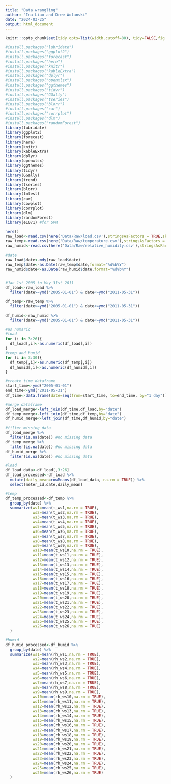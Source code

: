 ```yaml
---
title: "Data wrangling"
author: "Ina Liao and Drew Wolanski"
date: "2024-03-25"
output: html_document
---
```


```r
knitr:::opts_chunk$set(tidy.opts=list(width.cutoff=80), tidy=FALSE,fig.align = "center", dev = "cairo_pdf", fig.pos = "H")
```

```r
#install.packages("lubridate")
#install.packages("ggplot2")
#install.packages("forecast")
#install.packages("here")
#install.packages("knitr")
#install.packages("kableExtra")
#install.packages("dplyr")
#install.packages("openxlsx")
#install.packages("ggthemes")
#install.packages("tidyr")
#install.packages("GGally")
#install.packages("tseries")
#install.packages("blorr")
#install.packages("car")
#install.packages("corrplot")
#install.packages("dlm")
#install.packages("randomForest")
library(lubridate)
library(ggplot2)
library(forecast) 
library(here)
library(knitr)
library(kableExtra)
library(dplyr)
library(openxlsx)
library(ggthemes)
library(tidyr)
library(GGally)
library(trend)
library(tseries)
library(blorr)   
library(lmtest) 
library(car)
library(cowplot)
library(corrplot)
library(dlm)
library(randomForest)
library(e1071) #for SVM
```

```r
here()
raw_load<-read.csv(here('Data/Raw/load.csv'),stringsAsFactors = TRUE,skip=0,header=TRUE)
raw_temp<-read.csv(here('Data/Raw/temperature.csv'),stringsAsFactors = TRUE,skip=0,header=TRUE)
raw_humid<-read.csv(here('Data/Raw/relative_humidity.csv'),stringsAsFactors = TRUE,skip=0,header=TRUE)
```

```r
#date
raw_load$date<-mdy(raw_load$date)
raw_temp$date<-as.Date(raw_temp$date,format="%d%b%Y")
raw_humid$date<-as.Date(raw_humid$date,format="%d%b%Y")


#Jan 1st 2005 to May 31st 2011
df_load<-raw_load %>%
  filter(date>=ymd("2005-01-01") & date<=ymd("2011-05-31"))

df_temp<-raw_temp %>%
  filter(date>=ymd("2005-01-01") & date<=ymd("2011-05-31"))

df_humid<-raw_humid %>%
  filter(date>=ymd("2005-01-01") & date<=ymd("2011-05-31"))

#as numaric
#load
for (i in 3:26){
  df_load[,i]<-as.numeric(df_load[,i])
}
#temp and humid
for (i in 3:30){
  df_temp[,i]<-as.numeric(df_temp[,i])
  df_humid[,i]<-as.numeric(df_humid[,i])
}
```

```r
#create time dataframe
start_time<-ymd("2005-01-01")
end_time<-ymd("2011-05-31")
df_time<-data.frame(date=seq(from=start_time, to=end_time, by="1 day"))

#merge dataframe
df_load_merge<-left_join(df_time,df_load,by="date")
df_temp_merge<-left_join(df_time,df_temp,by="date")
df_humid_merge<-left_join(df_time,df_humid,by="date")

#filter missing data
df_load_merge %>%
  filter(is.na(date)) #no missing data
df_temp_merge %>%
  filter(is.na(date)) #no missing data
df_humid_merge %>%
  filter(is.na(date)) #no missing data
```

```r
#load
df_load_data<-df_load[,3:26]
df_load_processed<-df_load %>%
  mutate(daily_mean=rowMeans(df_load_data, na.rm = TRUE)) %>%
  select(meter_id,date,daily_mean)

#temp
df_temp_processed<-df_temp %>%
  group_by(date) %>%
  summarize(ws1=mean(t_ws1,na.rm = TRUE),
            ws2=mean(t_ws2,na.rm = TRUE),
            ws3=mean(t_ws3,na.rm = TRUE),
            ws4=mean(t_ws4,na.rm = TRUE),
            ws5=mean(t_ws5,na.rm = TRUE),
            ws6=mean(t_ws6,na.rm = TRUE),
            ws7=mean(t_ws7,na.rm = TRUE),
            ws8=mean(t_ws8,na.rm = TRUE),
            ws9=mean(t_ws9,na.rm = TRUE),
            ws10=mean(t_ws10,na.rm = TRUE),
            ws11=mean(t_ws11,na.rm = TRUE),
            ws12=mean(t_ws12,na.rm = TRUE),
            ws13=mean(t_ws13,na.rm = TRUE),
            ws14=mean(t_ws14,na.rm = TRUE),
            ws15=mean(t_ws15,na.rm = TRUE),
            ws16=mean(t_ws16,na.rm = TRUE),
            ws17=mean(t_ws17,na.rm = TRUE),
            ws18=mean(t_ws18,na.rm = TRUE),
            ws19=mean(t_ws19,na.rm = TRUE),
            ws20=mean(t_ws20,na.rm = TRUE),
            ws21=mean(t_ws21,na.rm = TRUE),
            ws22=mean(t_ws22,na.rm = TRUE),
            ws23=mean(t_ws23,na.rm = TRUE),
            ws24=mean(t_ws24,na.rm = TRUE),
            ws25=mean(t_ws25,na.rm = TRUE),
            ws26=mean(t_ws26,na.rm = TRUE)
  )

#humid
df_humid_processed<-df_humid %>%
  group_by(date) %>%
  summarize(ws1=mean(rh_ws1,na.rm = TRUE),
            ws2=mean(rh_ws2,na.rm = TRUE),
            ws3=mean(rh_ws3,na.rm = TRUE),
            ws4=mean(rh_ws4,na.rm = TRUE),
            ws5=mean(rh_ws5,na.rm = TRUE),
            ws6=mean(rh_ws6,na.rm = TRUE),
            ws7=mean(rh_ws7,na.rm = TRUE),
            ws8=mean(rh_ws8,na.rm = TRUE),
            ws9=mean(rh_ws9,na.rm = TRUE),
            ws10=mean(rh_ws10,na.rm = TRUE),
            ws11=mean(rh_ws11,na.rm = TRUE),
            ws12=mean(rh_ws12,na.rm = TRUE),
            ws13=mean(rh_ws13,na.rm = TRUE),
            ws14=mean(rh_ws14,na.rm = TRUE),
            ws15=mean(rh_ws15,na.rm = TRUE),
            ws16=mean(rh_ws16,na.rm = TRUE),
            ws17=mean(rh_ws17,na.rm = TRUE),
            ws18=mean(rh_ws18,na.rm = TRUE),
            ws19=mean(rh_ws19,na.rm = TRUE),
            ws20=mean(rh_ws20,na.rm = TRUE),
            ws21=mean(rh_ws21,na.rm = TRUE),
            ws22=mean(rh_ws22,na.rm = TRUE),
            ws23=mean(rh_ws23,na.rm = TRUE),
            ws24=mean(rh_ws24,na.rm = TRUE),
            ws25=mean(rh_ws25,na.rm = TRUE),
            ws26=mean(rh_ws26,na.rm = TRUE)
  )

```
